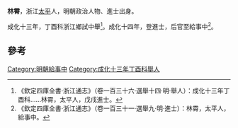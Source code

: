 '''林霄'''，浙江[[太平|太平]]人，明朝政治人物、進士出身。

成化十三年，丁酉科浙江鄉試中舉<ref>《欽定四庫全書·浙江通志》（卷一百三十六·選舉十四·明·舉人）：成化十三年丁酉科……林霄，太平人，戊戌進士。</ref>。成化十四年，登進士，后官至給事中<ref>《欽定四庫全書·浙江通志》（卷一百三十一·選舉九·明·進士）：林霄，太平人，給事中。</ref>。

==參考==
{{reflist}}
{{明朝人物小作品}}
{{成化十四年戊戌科殿試金榜}}
[[Category:明朝給事中|Category:明朝給事中]]
[[Category:成化十三年丁酉科舉人|Category:成化十三年丁酉科舉人]]